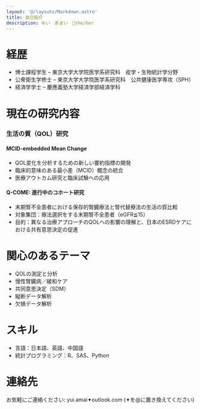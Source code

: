 ```yaml
---
layout: '@/layouts/Markdown.astro'
title: 自己紹介
description: ゆい　あまい　🌷she/her
---
```


# 経歴

- 博士課程学生 – 東京大学大学院医学系研究科　疫学・生物統計学分野
- 公衆衛生学修士 – 東京大学大学院医学系研究科　公共健康医学専攻（SPH）
- 経済学学士 – 慶應義塾大学経済学部経済学科

# 現在の研究内容

### 生活の質（QOL）研究

#### MCID-embedded Mean Change
- QOL変化を分析するための新しい要約指標の開発
- 臨床的意味のある最小差（MCID）概念の統合
- 医療アウトカム研究と臨床試験への応用

#### Q-COME: 進行中のコホート研究
- 末期腎不全患者における保存的腎臓療法と腎代替療法の生活の質比較
- 対象集団：療法選択をする末期腎不全患者（eGFR≦15）
- 目的：異なる治療アプローチのQOLへの影響の理解と、日本のESRDケアにおける共有意思決定の促進



# 関心のあるテーマ

- QOLの測定と分析
- 慢性腎臓病／緩和ケア
- 共同意思決定（SDM）
- 縦断データ解析
- 欠損データ解析

# スキル

- 言語：日本語、英語、中国語
- 統計プログラミング：R、SAS、Python

# 連絡先

お気軽にご連絡ください: yui.amai✦outlook.com (✦を@に置き換えてください)

